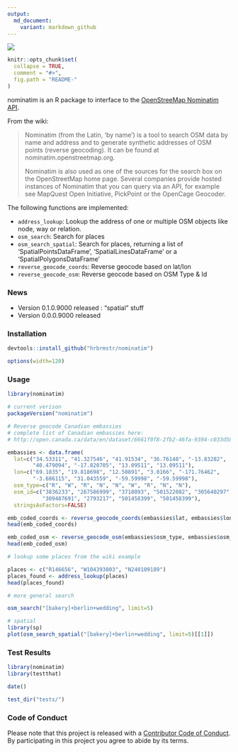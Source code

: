 ```yaml
---
output:
  md_document:
    variant: markdown_github
---
```


![](nominatim.png)

<!-- README.md is generated from README.Rmd. Please edit that file -->

```r
knitr::opts_chunk$set(
  collapse = TRUE,
  comment = "#>",
  fig.path = "README-"
)
```

nominatim is an R package to interface to the [OpenStreeMap Nominatim API](http://wiki.openstreetmap.org/wiki/Nominatim).

From the wiki:

>Nominatim (from the Latin, 'by name') is a tool to search OSM data by name and address and to generate synthetic addresses of OSM points (reverse geocoding). It can be found at nominatim.openstreetmap.org.
>
>Nominatim is also used as one of the sources for the search box on the OpenStreetMap home page. Several companies provide hosted instances of Nominatim that you can query via an API, for example see MapQuest Open Initiative, PickPoint or the OpenCage Geocoder.

The following functions are implemented:

- `address_lookup`:	Lookup the address of one or multiple OSM objects like node, way or relation.
- `osm_search`:	Search for places
- `osm_search_spatial`:	Search for places, returning a list of 'SpatialPointsDataFrame', 'SpatialLinesDataFrame' or a 'SpatialPolygonsDataFrame'
- `reverse_geocode_coords`:	Reverse geocode based on lat/lon
- `reverse_geocode_osm`:	Reverse geocode based on OSM Type & Id

### News

- Version 0.1.0.9000 released : "spatial" stuff
- Version 0.0.0.9000 released

### Installation

```r
devtools::install_github("hrbrmstr/nominatim")
```

```r
options(width=120)
```

### Usage

```r
library(nominatim)

# current verison
packageVersion("nominatim")

# Reverse geocode Canadian embassies
# complete list of Canadian embassies here:
# http://open.canada.ca/data/en/dataset/6661f0f8-2fb2-46fa-9394-c033d581d531

embassies <- data.frame(
  lat=c("34.53311", "41.327546", "41.91534", "36.76148", "-13.83282",
        "40.479094", "-17.820705", "13.09511", "13.09511"),
  lon=c("69.1835", "19.818698", "12.50891", "3.0166", "-171.76462",
        "-3.686115", "31.043559", "-59.59998", "-59.59998"),
  osm_type=c("R", "W", "R", "N", "N", "W", "R", "N", "N"),
  osm_id=c("3836233", "267586999", "3718093", "501522082", "305640297",
           "309487691", "2793217", "501458399", "501458399"),
  stringsAsFactors=FALSE)

emb_coded_coords <- reverse_geocode_coords(embassies$lat, embassies$lon)
head(emb_coded_coords)

emb_coded_osm <- reverse_geocode_osm(embassies$osm_type, embassies$osm_id)
head(emb_coded_osm)

# lookup some places from the wiki example

places <- c("R146656", "W104393803", "N240109189")
places_found <- address_lookup(places)
head(places_found)

# more general search

osm_search("[bakery]+berlin+wedding", limit=5)

# spatial
library(sp)
plot(osm_search_spatial("[bakery]+berlin+wedding", limit=5)[[1]])

```

### Test Results

```r
library(nominatim)
library(testthat)

date()

test_dir("tests/")
```

### Code of Conduct

Please note that this project is released with a [Contributor Code of Conduct](CONDUCT.md). 
By participating in this project you agree to abide by its terms.
